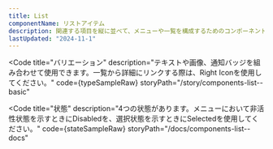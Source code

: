 ```yaml
---
title: List
componentName: リストアイテム
description: 関連する項目を縦に並べて、メニューや一覧を構成するためのコンポーネントです。
lastUpdated: "2024-11-1"
---
```



<Code
  title="バリエーション"
  description="テキストや画像、通知バッジを組み合わせて使用できます。一覧から詳細にリンクする際は、Right Iconを使用してください。"
  code={typeSampleRaw}
  storyPath="/story/components-list--basic"
>
  <TypeSample client:load />
</Code>

<Code
  title="状態"
  description="4つの状態があります。メニューにおいて非活性状態を示すときにDisabledを、選択状態を示すときにSelectedを使用してください。"
  code={stateSampleRaw}
  storyPath="/docs/components-list--docs"
>
  <StateSample client:load />
</Code>
